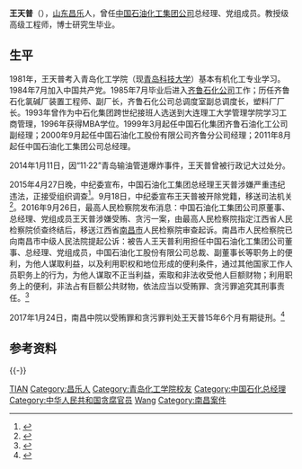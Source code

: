 {{Not|王玉普}}
{{Infobox officeholder
| 图像        = 
| 图像说明    = 
| 职务1       = [[中国石油化工集团公司|中国石油化工集团公司]]总经理
| 就任日期1   = 2011年8月
| 卸任日期1   = 2015年4月
| 前任1       = [[苏树林|苏树林]]
| 继任1       = [[戴厚良|戴厚良]]
| 职务2       = 
| 就任日期2   = 
| 卸任日期2   = 
| 前任2       = 
| 继任2       = 
| 职务3       = 
| 就任日期3   = 
| 卸任日期3   = 
| 前任3       = 
| 继任3       = 
| 职务4       = 
| 就任日期4   = 
| 卸任日期4   = 
| 前任4       = 
| 继任4       = 
| 姓名        = 王天普
| 原名        = 
| 出生日期    = {{birth year and age|1962|09}}
| 出生地点    = {{CHN}}[[山东省|山东省]][[昌乐县|昌乐县]]
| 逝世日期    = <!-- {{death date and age|}}（死亡在前，出生在后）{{death year and age| }} -->
| 逝世地点    = 
| 政党        = <del>{{CPC}}</del>（1984–2015年9月18日被开除）
| 父母        = 
| 配偶        = <!--{{marriage|姓名|}} -->
| 子女        = 
| 亲属        = 
| 信仰        = 
| 母校        = [[青岛科技大学|青岛科技大学]]
| 网站        = 
| 签名        = 
| 脚注        = 
}}
'''王天普'''（{{bd|1962年|9月||catIdx=Wang王天普}}），[[山东省|山东]][[昌乐县|昌乐]]人，曾任[[中国石油化工集团公司|中国石油化工集团公司]]总经理、党组成员。教授级高级工程师，博士研究生毕业。
 
==生平 ==
1981年，王天普考入青岛化工学院（现[[青岛科技大学|青岛科技大学]]）基本有机化工专业学习。1984年7月加入中国共产党。1985年7月毕业后进入[[中石化|齐鲁石化公司]]工作；历任齐鲁石化氯碱厂装置工程师、副厂长，齐鲁石化公司总调度室副总调度长，塑料厂厂长。1993年曾作为中石化集团跨世纪接班人选送到大连理工大学管理学院学习工商管理，1996年获得MBA学位。1999年3月起任中国石化集团齐鲁石油化工公司副经理；2000年9月起任中国石油化工股份有限公司齐鲁分公司经理；2011年8月起任中国石油化工集团公司总经理。

2014年1月11日，因“11·22”青岛输油管道爆炸事件，王天普曾被行政记大过处分。

2015年4月27日晚，中纪委宣布，中国石油化工集团总经理王天普涉嫌严重违纪违法，正接受组织调查<ref>{{cite web|url=http://www.ccdi.gov.cn/xwtt/201504/t20150427_55436.html|title=中国石油化工集团公司总经理王天普涉嫌严重违纪违法接受组织调查|accessdate=2015-04-27|publisher=中央纪委监察部网站|archive-date=2015-04-29|archive-url=https://web.archive.org/web/20150429183955/http://www.ccdi.gov.cn/xwtt/201504/t20150427_55436.html|dead-url=no}}</ref>。9月18日，中纪委宣布王天普被开除党籍，移送司法机关<ref>{{cite web|url=http://www.ccdi.gov.cn/xwtt/201509/t20150918_62038.html|title=中国石油化工集团公司原董事、总经理、党组成员王天普严重违纪被开除党籍|accessdate=2015-09-18|publisher=中央纪委监察部网站|archive-date=2016-09-27|archive-url=https://web.archive.org/web/20160927140205/http://www.ccdi.gov.cn/xwtt/201509/t20150918_62038.html|dead-url=no}}</ref>。2016年9月26日，最高人民检察院发布消息：中国石油化工集团公司原董事、总经理、党组成员王天普涉嫌受贿、贪污一案，由最高人民检察院指定江西省人民检察院侦查终结后，移送江西省[[南昌市|南昌市]]人民检察院审查起诉。南昌市人民检察院已向南昌市中级人民法院提起公诉：被告人王天普利用担任中国石油化工集团公司董事、总经理、党组成员，中国石油化工股份有限公司总裁、副董事长等职务上的便利，为他人谋取利益，以及利用职权和地位形成的便利条件，通过其他国家工作人员职务上的行为，为他人谋取不正当利益，索取和非法收受他人巨额财物；利用职务上的便利，非法占有巨额公共财物，依法应当以受贿罪、贪污罪追究其刑事责任。<ref>{{Cite news|url=http://www.spp.gov.cn/qwfb/201609/t20160926_167981.shtml|title=检察机关依法对乐大克、王天普、司献民、王帅廷四案提起公诉|last=|first=|date=2016-09-26|work=中华人民共和国最高人民检察院|accessdate=2016-09-26|archive-date=2016-09-27|archive-url=https://web.archive.org/web/20160927174751/http://www.spp.gov.cn/qwfb/201609/t20160926_167981.shtml|dead-url=no}}</ref>

2017年1月24日，南昌中院以受贿罪和贪污罪判处王天普15年6个月有期徒刑。<ref >{{cite web |url=http://news.sina.com.cn/c/nd/2017-01-24/doc-ifxzusws0104820.shtml |language= |title=中石化原总经理王天普一审被判15年6个月 |publisher=新浪 |date=2017年1月24日 |accessdate= |archive-date=2017-01-27 |archive-url=https://web.archive.org/web/20170127052029/http://news.sina.com.cn/c/nd/2017-01-24/doc-ifxzusws0104820.shtml |dead-url=no }}</ref>

==参考资料==
{{reflist}}

{{-}}
{{start box}}
{{s-bus}}
{{s-before|[[苏树林|苏树林]]}}
{{s-title|[[中国石油化工集团公司|中国石油化工集团公司]]总经理|2011年8月-2015年4月}}
{{s-after|[[戴厚良|戴厚良]]}}
{{end box}}

{{中共十八大到十九大期间的反腐败工作}}

[[Category:王姓|TIAN]]
[[Category:昌乐人|Category:昌乐人]]
[[Category:青岛化工学院校友|Category:青岛化工学院校友]]
[[Category:中国石化总经理|Category:中国石化总经理]]
[[Category:中华人民共和国贪腐官员|Category:中华人民共和国贪腐官员]]
[[Category:被开除中国共产党党籍者|Wang]]
[[Category:南昌案件|Category:南昌案件]]